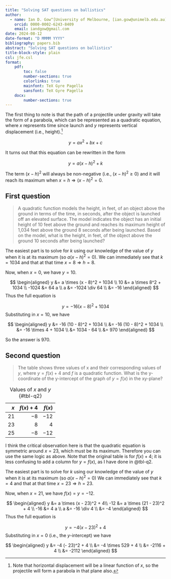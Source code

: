 ```yaml
---
title: "Solving SAT questions on ballistics"
author: 
  - name: Ian D. Gow^[University of Melbourne, [ian.gow@unimelb.edu.au](mailto:ian.gow@unimelb.edu.au)]
    orcid: 0000-0002-6243-8409
    email: iandgow@gmail.com
date: 2024-08-12
date-format: "D MMMM YYYY"
bibliography: papers.bib
abstract: "Solving SAT questions on ballistics"
title-block-style: plain
csl: jfe.csl
format: 
    pdf:
        toc: false
        number-sections: true
        colorlinks: true
        mainfont: TeX Gyre Pagella
        sansfont: TeX Gyre Pagella
    docx:
        number-sections: true
---
```


The first thing to note is that the path of a projectile under gravity will take the form of a parabola, which can be represented as a quadratic equation, where $x$ represents time since launch and $y$ represents vertical displacement (i.e., height).^[Note that horizontal displacement will be a linear function of $x$, so the projectile will form a parabola in that plane also.]

$$ y = a x^2 + b x + c $$

It turns out that this equation can be rewritten in the form 

$$ y = a (x - h)^2 + k $$

The term $(x - h)^2$ will always be non-negative (i.e., $(x - h)^2 \geq 0$) and it will reach its maximum when $x = h \Rightarrow (x - h)^2 = 0$.

## First question

> A quadratic function models the height, in feet, of an object above the ground in terms of the time, in seconds, after the object is launched off an elevated surface.
> The model indicates the object has an initial height of 10 feet above the ground and reaches its maximum height of 1,034 feet above the ground 8 seconds after being launched.
> Based on the model, what is the height, in feet, of the object above the ground 10 seconds after being launched?

The easiest part is to solve for $k$ using our knowledge of the value of $y$ when it is at its maximum (so $a (x - h)^2 = 0$).
We can immediately see that $k = 1034$ and that at that time $x = 8 \Rightarrow h = 8$.

Now, when $x = 0$, we have $y = 10$.

$$
\begin{aligned}
y &= a \times (x - 8)^2 + 1034 \\
10 &= a \times 8^2 + 1034 \\
-1024 &= 64 a \\
a &= -1024 \div 64 \\
&= -16
\end{aligned}
$$
Thus the full equation is 

$$ y = -16 (x - 8)^2 + 1034 $$
Substituting in $x = 10$, we have


$$
\begin{aligned}
y &= -16 (10 - 8)^2 + 1034 \\
&= -16 (10 - 8)^2 + 1034 \\
&= -16 \times 4 + 1034 \\
&= 1034 - 64 \\
&= 970 
\end{aligned}
$$

So the answer is 970.

## Second question

> The table shows three values of x and their corresponding values of $y$, where $y = f(x) + 4$ and $f$ is a
quadratic function.
> What is the y-coordinate of the y-intercept of the graph of $y = f(x)$ in the xy-plane?

| $x$  | $f(x) + 4$ |  $f(x)$ |
|-----:|-----------:|--------:|
| $21$ |       $-8$ |   $-12$ | 
| $23$ |        $8$ |     $4$ |
| $25$ |       $-8$ |   $-12$ |

: Values of $x$ and $y$ {#tbl-q2}

I think the critical observation here is that the quadratic equation is symmetric around $x = 23$, which must be its maximum.
Therefore you can use the same logic as above.
Note that the original table is for $f(x) + 4$; it is less confusing to add a column for $y = f(x)$, as I have done in @tbl-q2.

The easiest part is to solve for $k$ using our knowledge of the value of $y$ when it is at its maximum (so $a (x - h)^2 = 0$)
We can immediately see that $k = 4$ and that at that time $x = 23 \Rightarrow h = 23$.

Now, when $x = 21$, we have $f(x) = y = -12$.

$$
\begin{aligned}
y &= a \times (x - 23)^2 + 4\\
-12 &= a \times (21 - 23)^2 + 4 \\
-16 &= 4 a \\
a &= -16 \div 4 \\
&= -4
\end{aligned}
$$
Thus the full equation is 

$$ y = -4 (x - 23)^2 + 4 $$
Substituting in $x = 0$ (i.e., the $y$-intercept) we have

$$
\begin{aligned}
y &= -4 (- 23)^2 + 4 \\
&= -4 \times 529 + 4 \\
&= -2116 + 4 \\
&= -2112
\end{aligned}
$$
